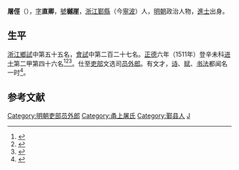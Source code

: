 {{明清人物信息框
| 姓名 = 屠俓
| 原名 =
| 圖片名稱= 
| 圖片大小 =
| 圖片說明 = 
| 最高職務 = 吏部員外郎
| 國家 = 大明 
| 爵位 =
| 籍貫 = [[浙江等處承宣布政使司|浙江]][[鄞縣|鄞縣]]（今[[寧波|寧波]]）
| 族裔 = 
| 旗籍 = 
| 字號 = 字直卿，號樾崖
| 諡號 =
| 出生日期 = [[成化|成化]]十九年（1483年）
| 出生地點 = [[浙江等處承宣布政使司|浙江]][[鄞縣|鄞縣]]（今[[寧波|寧波]]）
| 逝世日期 = [[嘉靖|嘉靖]]五年（1526年）
| 逝世地點 = [[浙江等處承宣布政使司|浙江]][[鄞縣|鄞縣]]（今[[寧波|寧波]]）
| 墓葬 =
| 配偶 = 
| 親屬 = 
| 出身 =
* 正德六年辛未科進士
| 經歷 =
| 著作 =  
}}

'''屠俓'''（{{bd|1483年||1526年|catIdx=T屠}}），[[表字|字]]'''直卿'''，[[號|號]]'''樾崖'''，[[浙江等處承宣布政使司|浙江]][[鄞縣|鄞縣]]（今[[寧波|寧波]]）人，[[明朝|明朝]]政治人物，[[進士|進士]]出身。

==生平==
[[浙江等處承宣布政使司|浙江]][[鄉試|鄉試]]中第五十五名，[[會試|會試]]中第二百二十七名。[[正德_(明朝)|正德]]六年（1511年）登辛未科[[进士|进士]]第二甲第四十六名<ref>{{Cite book|title=《皇明贡举考》卷五|last=（明）[[张朝瑞|张朝瑞]]|first=|publisher=《续修四库全书》史部第828册|year=|isbn=|location=|pages=}}</ref><ref>{{Cite book|title=贡举志五种 上|last=鲁小俊，江俊伟著|first=|publisher=武汉：武汉大学出版社|year=2009|isbn=978-7-307-07043-1|location=|pages=}}</ref><ref>{{Cite book|title=近代中国史料丛刊续辑 785-790 明清进士题名录索引 1-6|last=朱保炯，谢沛霖|first=|publisher=文海出版社|year=1981|isbn=|location=台湾}}</ref>。仕至[[吏部|吏部]]文选司[[员外郎|员外郎]]。有文才，[[诗|诗]]、[[赋|赋]]、[[书法|书法]]都闻名一时<ref>{{cite web |url=http://www.zgylb.net/epaper/Qnews.asp?ID=9932 |title=中华百家姓对联 |publisher=中国楹联报 |author=新闻作者： 福建/庄温英 |date=2014-07-19|accessdate=2014-09-22 |language=zh-CN |archive-date=2015-10-07 |archive-url=https://web.archive.org/web/20151007040134/http://www.zgylb.net/epaper/Qnews.asp?ID=9932 |dead-url=no }}</ref>。

==参考文献==
{{reflist}}

{{正德六年辛未科殿試金榜}}
{{DEFAULTSORT:Tu屠}}

[[Category:明朝吏部员外郎|Category:明朝吏部员外郎]]
[[Category:甬上屠氏|Category:甬上屠氏]]
[[Category:鄞县人|Category:鄞县人]]
[[Category:屠姓|J]]